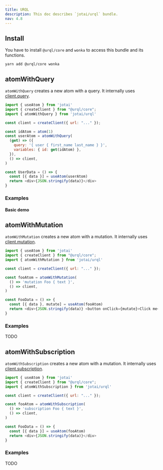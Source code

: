 ```yaml
---
title: URQL
description: This doc describes `jotai/urql` bundle.
nav: 4.8
---
```


## Install

You have to install `@urql/core` and `wonka` to access this bundle and its functions.

```
yarn add @urql/core wonka
```

## atomWithQuery

`atomWithQuery` creates a new atom with a query. It internally uses [client.query](https://formidable.com/open-source/urql/docs/api/core/#clientquery).

```js
import { useAtom } from 'jotai'
import { createClient } from "@urql/core";
import { atomWithQuery } from 'jotai/urql'

const client = createClient({ url: "..." });

const idAtom = atom(1)
const userAtom = atomWithQuery(
  (get) => ({
    query: '{ user { first_name last_name } }',
    variables: { id: get(idAtom) },
  }),
  () => client,
)

const UserData = () => {
  const [{ data }] = useAtom(userAtom)
  return <div>{JSON.stringify(data)}</div>
}
```

### Examples

#### Basic demo

<CodeSandbox id="zujf6" />

## atomWithMutation

`atomWithMutation` creates a new atom with a mutation. It internally uses [client.mutation](https://formidable.com/open-source/urql/docs/api/core/#clientmutation).

```js
import { useAtom } from 'jotai'
import { createClient } from "@urql/core";
import { atomWithMutation } from 'jotai/urql'

const client = createClient({ url: "..." });

const fooAtom = atomWithMutation(
  () => 'mutation Foo { text }',
  () => client,
)

const FooData = () => {
  const [{ data }, mutate] = useAtom(fooAtom)
  return <div>{JSON.stringify(data)} <button onClick={mutate}>Click me</button></div>
}
```

### Examples

TODO

## atomWithSubscription

`atomWithSubscription` creates a new atom with a mutation. It internally uses [client.subscription](https://formidable.com/open-source/urql/docs/api/core/#clientsubscription).

```js
import { useAtom } from 'jotai'
import { createClient } from "@urql/core";
import { atomWithSubscription } from 'jotai/urql'

const client = createClient({ url: "..." });

const fooAtom = atomWithSubscription(
  () => 'subscription Foo { text }',
  () => client,
)

const FooData = () => {
  const [{ data }] = useAtom(fooAtom)
  return <div>{JSON.stringify(data)}</div>
}
```

### Examples

TODO
